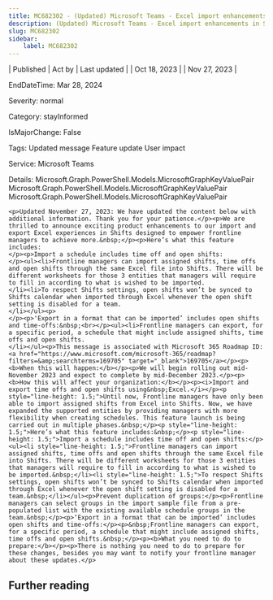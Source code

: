 ```yaml
---
title: MC682302 - (Updated) Microsoft Teams - Excel import enhancements in Shifts app
description: (Updated) Microsoft Teams - Excel import enhancements in Shifts app
slug: MC682302
sidebar:
    label: MC682302
---
```



| Published | Act by | Last updated |
| Oct 18, 2023 |  | Nov 27, 2023 |

EndDateTime: Mar 28, 2024

Severity: normal

Category: stayInformed

IsMajorChange: False

Tags: Updated message Feature update User impact

Service: Microsoft Teams

Details: Microsoft.Graph.PowerShell.Models.MicrosoftGraphKeyValuePair Microsoft.Graph.PowerShell.Models.MicrosoftGraphKeyValuePair Microsoft.Graph.PowerShell.Models.MicrosoftGraphKeyValuePair

```
<p>Updated November 27, 2023: We have updated the content below with additional information. Thank you for your patience.</p><p>﻿We are thrilled to announce exciting product enhancements to our import and export Excel experiences in Shifts designed to empower frontline managers to achieve more.&nbsp;</p><p>Here’s what this feature includes: 
</p><p>Import a schedule includes time off and open shifts:
</p><ul><li>Frontline managers can import assigned shifts, time offs and open shifts through the same Excel file into Shifts. There will be different worksheets for those 3 entities that managers will require to fill in according to what is wished to be imported. 
</li><li>To respect Shifts settings, open shifts won’t be synced to Shifts calendar when imported through Excel whenever the open shift setting is disabled for a team.  
</li></ul><p>
</p><p>'Export in a format that can be imported’ includes open shifts and time-offs:&nbsp;<br></p><ul><li>Frontline managers can export, for a specific period, a schedule that might include assigned shifts, time offs and open shifts.
</li></ul><p>This message is associated with Microsoft 365 Roadmap ID: <a href="https://www.microsoft.com/microsoft-365/roadmap?filters=&amp;searchterms=169705" target="_blank">169705</a></p><p><b>When this will happen:</b></p><p>We will begin rolling out mid-November 2023 and expect to complete by mid-December 2023.</p><p><b>How this will affect your organization:</b></p><p><i>Import and export time offs and open shifts using&nbsp;Excel.</i></p><p style="line-height: 1.5;">Until now, Frontline managers have only been able to import assigned shifts from Excel into Shifts. Now, we have expanded the supported entities by providing managers with more flexibility when creating schedules. This feature launch is being carried out in multiple phases.&nbsp;</p><p style="line-height: 1.5;">Here’s what this feature includes:&nbsp;</p><p style="line-height: 1.5;">Import a schedule includes time off and open shifts:</p><ul><li style="line-height: 1.5;">Frontline managers can import assigned shifts, time offs and open shifts through the same Excel file into Shifts. There will be different worksheets for those 3 entities that managers will require to fill in according to what is wished to be imported.&nbsp;</li><li style="line-height: 1.5;">To respect Shifts settings, open shifts won’t be synced to Shifts calendar when imported through Excel whenever the open shift setting is disabled for a team.&nbsp;</li></ul><p>Prevent duplication of groups:</p><p>Frontline managers can select groups in the import sample file from a pre-populated list with the existing available schedule groups in the team.&nbsp;</p><p>‘Export in a format that can be imported’ includes open shifts and time-offs:</p><p>&nbsp;Frontline managers can export, for a specific period, a schedule that might include assigned shifts, time offs and open shifts.&nbsp;</p><p><b>What you need to do to prepare:</b></p><p>There is nothing you need to do to prepare for these changes, besides you may want to notify your frontline manager about these updates.</p>
```

## Further reading
